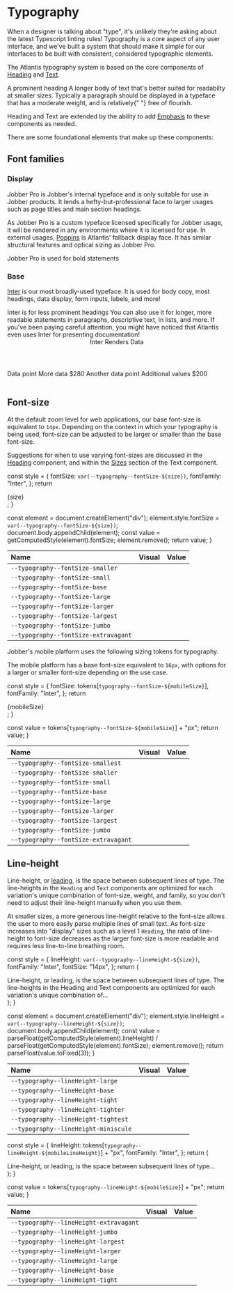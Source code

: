 
<Meta title="Design/Typography" />

# Typography

When a designer is talking about "type", it's unlikely they're asking about the
latest Typescript linting rules! Typography is a core aspect of any user
interface, and we've built a system that should make it simple for our
interfaces to be built with consistent, considered typographic elements.

The Atlantis typography system is based on the core components of
[Heading](../?path=/docs/components-text-and-typography-heading--heading) and
[Text](../?path=/docs/components-text-and-typography-text-docs--page).

<Canvas>
  <Content>
    <Heading level={1}>
      A <Emphasis variation="highlight">prominent</Emphasis> heading
    </Heading>
    <Text>
      A longer body of text that&apos;s better suited for readabilty at smaller
      sizes. Typically a paragraph should be displayed in a typeface that has a
      moderate weight, and is <Emphasis variation="italic">relatively</Emphasis>{" "}
      free of flourish.
    </Text>
  </Content>
</Canvas>

Heading and Text are extended by the ability to add
[Emphasis](../?path=/docs/components-text-and-typography-emphasis--emphasis) to
these components as needed.

There are some foundational elements that make up these components:

## Font families

### Display

Jobber Pro is Jobber's internal typeface and is only suitable for use in Jobber
products. It lends a hefty-but-professional face to larger usages such as page
titles and main section headings.

As Jobber Pro is a custom typeface licensed specifically for Jobber usage, it
will be rendered in any environments where it is licensed for use. In external
usages, [Poppins](https://fonts.google.com/specimen/Poppins) is Atlantis'
fallback display face. It has similar structural features and optical sizing as
Jobber Pro.

<Canvas>
  <Content>
    <Heading level={2}>Jobber Pro is used for bold statements</Heading>
  </Content>
</Canvas>

### Base

[Inter](https://fonts.google.com/specimen/Inter) is our most broadly-used
typeface. It is used for body copy, most headings, data display, form inputs,
labels, and more!

<Canvas>
  <Content spacing="large">
    <Heading level={3}>Inter is for less prominent headings</Heading>
    <Text>
      You can also use it for longer, more readable statements in paragraphs,
      descriptive text, in lists, and more. If you&apos;ve been paying careful
      attention, you might have noticed that Atlantis even uses Inter for
      presenting documentation!
    </Text>
    <Checkbox checked label="Inter can label inputs nicely"></Checkbox>
    <InputText
      defaultValue="It's great for input values too"
      placeholder="Inter for labels"
    />
    <Table>
      <Header>
        <Cell>Inter</Cell>
        <Cell>Renders</Cell>
        <Cell align="right">Data</Cell>
      </Header>
      <Row>
        <Cell>Data point</Cell>
        <Cell>More data</Cell>
        <Cell align="right">$280</Cell>
      </Row>
      <Row>
        <Cell>Another data point</Cell>
        <Cell>Additional values</Cell>
        <Cell align="right">$200</Cell>
      </Row>
    </Table>
  </Content>
</Canvas>

## Font-size

<Tabs>
  <Tab label="Web">

At the default zoom level for web applications, our base font-size is equivalent
to `14px`. Depending on the context in which your typography is being used,
font-size can be adjusted to be larger or smaller than the base font-size.

Suggestions for when to use varying font-sizes are discussed in the
[Heading](../?path=/docs/components-text-and-typography-heading--heading)
component, and within the
[Sizes](../?path=/docs/components-text-and-typography-text-docs--page#sizes)
section of the Text component.

  const style = {
    fontSize: `var(--typography--fontSize-${size})`,
    fontFamily: "Inter",
  };
  return <div style={style}>{size}</div>;
}

  const element = document.createElement("div");
  element.style.fontSize = `var(--typography--fontSize-${size})`;
  document.body.appendChild(element);
  const value = getComputedStyle(element).fontSize;
  element.remove();
  return value;
}

| Name                                 | Visual                       | Value                          |
| :----------------------------------- | :--------------------------- | :----------------------------- |
| `--typography--fontSize-smaller`     | <Example of="smaller" />     | <PixelSize of="smaller" />     |
| `--typography--fontSize-small`       | <Example of="small" />       | <PixelSize of="small" />       |
| `--typography--fontSize-base`        | <Example of="base" />        | <PixelSize of="base" />        |
| `--typography--fontSize-large`       | <Example of="large" />       | <PixelSize of="large" />       |
| `--typography--fontSize-larger`      | <Example of="larger" />      | <PixelSize of="larger" />      |
| `--typography--fontSize-largest`     | <Example of="largest" />     | <PixelSize of="largest" />     |
| `--typography--fontSize-jumbo`       | <Example of="jumbo" />       | <PixelSize of="jumbo" />       |
| `--typography--fontSize-extravagant` | <Example of="extravagant" /> | <PixelSize of="extravagant" /> |

  </Tab>
  <Tab label="Mobile">

Jobber's mobile platform uses the following sizing tokens for typography.

The mobile platform has a base font-size equivalent to `16px`, with options for
a larger or smaller font-size depending on the use case.

  const style = {
    fontSize: tokens[`typography--fontSize-${mobileSize}`],
    fontFamily: "Inter",
  };
  return <div style={style}>{mobileSize}</div>;
}

  const value = tokens[`typography--fontSize-${mobileSize}`] + "px";
  return value;
}

| Name                                 | Visual                             | Value                                |
| :----------------------------------- | :--------------------------------- | :----------------------------------- |
| `--typography--fontSize-smallest`    | <MobileExample of="smallest" />    | <MobilePixelSize of="smallest" />    |
| `--typography--fontSize-smaller`     | <MobileExample of="smaller" />     | <MobilePixelSize of="smaller" />     |
| `--typography--fontSize-small`       | <MobileExample of="small" />       | <MobilePixelSize of="small" />       |
| `--typography--fontSize-base`        | <MobileExample of="base" />        | <MobilePixelSize of="base" />        |
| `--typography--fontSize-large`       | <MobileExample of="large" />       | <MobilePixelSize of="large" />       |
| `--typography--fontSize-larger`      | <MobileExample of="larger" />      | <MobilePixelSize of="larger" />      |
| `--typography--fontSize-largest`     | <MobileExample of="largest" />     | <MobilePixelSize of="largest" />     |
| `--typography--fontSize-jumbo`       | <MobileExample of="jumbo" />       | <MobilePixelSize of="jumbo" />       |
| `--typography--fontSize-extravagant` | <MobileExample of="extravagant" /> | <MobilePixelSize of="extravagant" /> |

  </Tab>
</Tabs>

## Line-height

<Tabs>
  <Tab label="Web">

Line-height, or
[leading](https://www.shillingtoneducation.com/blog/leading-typography/), is the
space between subsequent lines of type. The line-heights in the `Heading` and
`Text` components are optimized for each variation's unique combination of
font-size, weight, and family, so you don't need to adjust their line-height
manually when you use them.

At smaller sizes, a more generous line-height relative to the font-size allows
the user to more easily parse multiple lines of small text. As font-size
increases into "display" sizes such as a level 1 `Heading`, the ratio of
line-height to font-size decreases as the larger font-size is more readable and
requires less line-to-line breathing room.

  const style = {
    lineHeight: `var(--typography--lineHeight-${size})`,
    fontFamily: "Inter",
    fontSize: "14px",
  };
  return (
    <div style={style}>
      Line-height, or leading, is the space between subsequent lines of type.
      The line-heights in the Heading and Text components are optimized for each
      variation&apos;s unique combination of...
    </div>
  );
}

  const element = document.createElement("div");
  element.style.lineHeight = `var(--typography--lineHeight-${size})`;
  document.body.appendChild(element);
  const value =
    parseFloat(getComputedStyle(element).lineHeight) /
    parseFloat(getComputedStyle(element).fontSize);
  element.remove();
  return parseFloat(value.toFixed(3));
}

| Name                                 | Visual                    | Value                    |
| :----------------------------------- | :------------------------ | :----------------------- |
| `--typography--lineHeight-large`     | <Visual of="large" />     | <Value of="large" />     |
| `--typography--lineHeight-base`      | <Visual of="base" />      | <Value of="base" />      |
| `--typography--lineHeight-tight`     | <Visual of="tight" />     | <Value of="tight" />     |
| `--typography--lineHeight-tighter`   | <Visual of="tighter" />   | <Value of="tighter" />   |
| `--typography--lineHeight-tightest`  | <Visual of="tightest" />  | <Value of="tightest" />  |
| `--typography--lineHeight-miniscule` | <Visual of="miniscule" /> | <Value of="miniscule" /> |

  </Tab>
  <Tab label="Mobile">

  const style = {
    lineHeight: tokens[`typography--lineHeight-${mobileLineHeight}`] + "px",
    fontFamily: "Inter",
  };
  return (
    <div style={style}>
      Line-height, or leading, is the space between subsequent lines of type...
    </div>
  );
}

  const value = tokens[`typography--lineHeight-${mobileSize}`] + "px";
  return value;
}

| Name                                   | Visual                                       | Value                                          |
| :------------------------------------- | :------------------------------------------- | :--------------------------------------------- |
| `--typography--lineHeight-extravagant` | <MobileLineHeightExample of="extravagant" /> | <MobileLineHeightPixelSize of="extravagant" /> |
| `--typography--lineHeight-jumbo`       | <MobileLineHeightExample of="jumbo" />       | <MobileLineHeightPixelSize of="jumbo" />       |
| `--typography--lineHeight-largest`     | <MobileLineHeightExample of="largest" />     | <MobileLineHeightPixelSize of="largest" />     |
| `--typography--lineHeight-larger`      | <MobileLineHeightExample of="larger" />      | <MobileLineHeightPixelSize of="larger" />      |
| `--typography--lineHeight-large`       | <MobileLineHeightExample of="large" />       | <MobileLineHeightPixelSize of="large" />       |
| `--typography--lineHeight-base`        | <MobileLineHeightExample of="base" />        | <MobileLineHeightPixelSize of="base" />        |
| `--typography--lineHeight-tight`       | <MobileLineHeightExample of="tight" />       | <MobileLineHeightPixelSize of="tight" />       |

  </Tab>
</Tabs>
